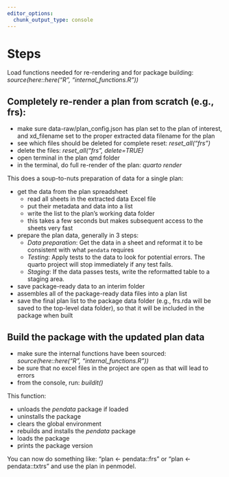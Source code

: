 ```yaml
---
editor_options:
  chunk_output_type: console
---
```


# Steps

Load functions needed for re-rendering and for package building:
   *source(here::here("R", "internal_functions.R"))*

##  Completely re-render a plan from scratch (e.g., frs):

-   make sure data-raw/plan_config.json has plan set to the plan of interest, and xd_filename set to the proper extracted data filename for the plan
-   see which files should be deleted for complete reset: *reset_all("frs")*
-   delete the files: *reset_all("frs", delete=TRUE)*
-   open terminal in the plan qmd folder
-   in the terminal, do full re-render of the plan: *quarto render*

This does a soup-to-nuts preparation of data for a single plan:

-   get the data from the plan spreadsheet
    -   read all sheets in the extracted data Excel file
    -   put their metadata and data into a list
    -   write the list to the plan's working data folder
    -   this takes a few seconds but makes subsequent access to the sheets very fast
-   prepare the plan data, generally in 3 steps:
    -   *Data preparation*: Get the data in a sheet and reformat it to be consistent with what `pendata` requires
    -   *Testing*: Apply tests to the data to look for potential errors. The quarto project will stop immediately if any test fails.
    -   *Staging*: If the data passes tests, write the reformatted table to a staging area.
-   save package-ready data to an interim folder
-   assembles all of the package-ready data files into a plan list
-   save the final plan list to the package data folder (e.g., frs.rda will be saved to the top-level data folder), so that it will be included in the package when built

## Build the package with the updated plan data

-   make sure the internal functions have been sourced: *source(here::here("R", "internal_functions.R"))*
-   be sure that no excel files in the project are open as that will lead to errors
-   from the console, run: *buildit()*

This function:

-   unloads the *pendata* package if loaded
-   uninstalls the package
-   clears the global environment
-   rebuilds and installs the *pendata* package
-   loads the package
-   prints the package version

You can now do something like: "plan <- pendata::frs" or "plan <- pendata::txtrs" and use the plan in penmodel.

